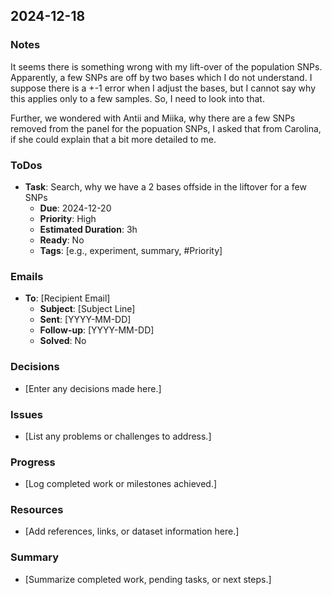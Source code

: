 ## 2024-12-18

### Notes
It seems there is something wrong with my lift-over of the population SNPs. Apparently,
a few SNPs are off by two bases which I do not understand. I suppose there is a +-1 error
when I adjust the bases, but I cannot say why this applies only to a few samples. So,
I need to look into that.

Further, we wondered with Antii and Miika, why there are a few SNPs removed from the panel
for the popuation SNPs, I asked that from Carolina, if she could explain that a bit more
detailed to me.

### ToDos
- **Task**: Search, why we have a 2 bases offside in the liftover for a few SNPs
  - **Due**: 2024-12-20
  - **Priority**: High
  - **Estimated Duration**: 3h
  - **Ready**: No
  - **Tags**: [e.g., experiment, summary, #Priority]

### Emails
- **To**: [Recipient Email]
  - **Subject**: [Subject Line]
  - **Sent**: [YYYY-MM-DD]
  - **Follow-up**: [YYYY-MM-DD]
  - **Solved**: No

### Decisions
- [Enter any decisions made here.]

### Issues
- [List any problems or challenges to address.]

### Progress
- [Log completed work or milestones achieved.]

### Resources
- [Add references, links, or dataset information here.]

### Summary
- [Summarize completed work, pending tasks, or next steps.]

